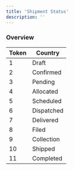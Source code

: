 ```yaml
---
title: 'Shipment Status'
description: ''
---
```


### Overview

| Token | Country    |
|-------|------------|
| 1     | Draft      |
| 2     | Confirmed  |
| 3     | Pending    |
| 4     | Allocated  |
| 5     | Scheduled  |
| 6     | Dispatched |
| 7     | Delivered  |
| 8     | Filed      |
| 9     | Collection |
| 10    | Shipped    |
| 11    | Completed  |
